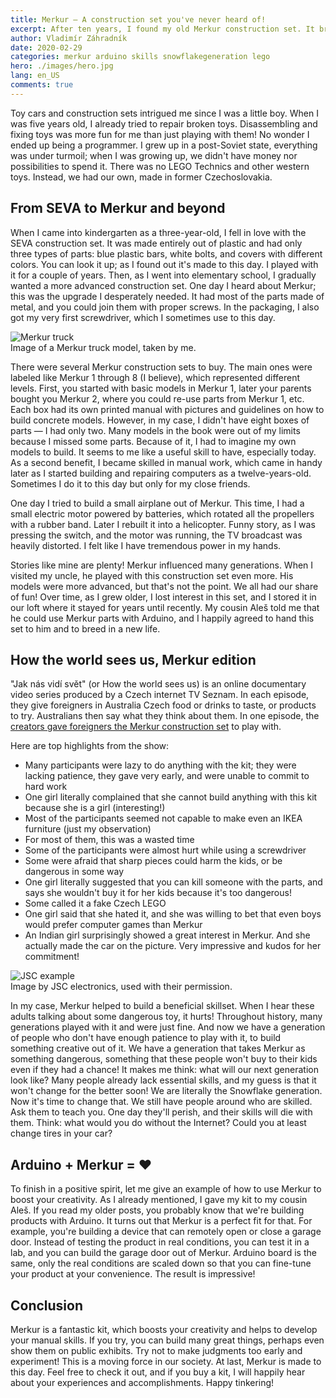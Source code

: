 ```yaml
---
title: Merkur — A construction set you've never heard of!
excerpt: After ten years, I found my old Merkur construction set. It brings memories and thoughts about how I can make it useful again.
author: Vladimír Záhradník
date: 2020-02-29
categories: merkur arduino skills snowflakegeneration lego
hero: ./images/hero.jpg
lang: en_US
comments: true
---
```

Toy cars and construction sets intrigued me since I was a little boy. When I was five years old, I already tried to repair broken toys. Disassembling and fixing toys was more fun for me than just playing with them! No wonder I ended up being a programmer. I grew up in a post-Soviet state, everything was under turmoil; when I was growing up, we didn't have money nor possibilities to spend it. There was no LEGO Technics and other western toys. Instead, we had our own, made in former Czechoslovakia.

## From SEVA to Merkur and beyond
When I came into kindergarten as a three-year-old, I fell in love with the SEVA construction set. It was made entirely out of plastic and had only three types of parts: blue plastic bars, white bolts, and covers with different colors. You can look it up; as I found out it's made to this day. I played with it for a couple of years. Then, as I went into elementary school, I gradually wanted a more advanced construction set. One day I heard about Merkur; this was the upgrade I desperately needed. It had most of the parts made of metal, and you could join them with proper screws. In the packaging, I also got my very first screwdriver, which I sometimes use to this day.

<div className="Image__Large">
  <img src="./images/merkur-truck.jpg" alt="Merkur truck" />
  <figcaption>Image of a Merkur truck model, taken by me.</figcaption>
</div>

There were several Merkur construction sets to buy. The main ones were labeled like Merkur 1 through 8 (I believe), which represented different levels. First, you started with basic models in Merkur 1, later your parents bought you Merkur 2, where you could re-use parts from Merkur 1, etc. Each box had its own printed manual with pictures and guidelines on how to build concrete models. However, in my case, I didn't have eight boxes of parts — I had only two. Many models in the book were out of my limits because I missed some parts. Because of it, I had to imagine my own models to build. It seems to me like a useful skill to have, especially today. As a second benefit, I became skilled in manual work, which came in handy later as I started building and repairing computers as a twelve-years-old. Sometimes I do it to this day but only for my close friends.

One day I tried to build a small airplane out of Merkur. This time, I had a small electric motor powered by batteries, which rotated all the propellers with a rubber band. Later I rebuilt it into a helicopter. Funny story, as I was pressing the switch, and the motor was running, the TV broadcast was heavily distorted. I felt like I have tremendous power in my hands.

Stories like mine are plenty! Merkur influenced many generations. When I visited my uncle, he played with this construction set even more. His models were more advanced, but that's not the point. We all had our share of fun! Over time, as I grew older, I lost interest in this set, and I stored it in our loft where it stayed for years until recently. My cousin Aleš told me that he could use Merkur parts with Arduino, and I happily agreed to hand this set to him and to breed in a new life.

## How the world sees us, Merkur edition
"Jak nás vidí svět" (or How the world sees us) is an online documentary video series produced by a Czech internet TV Seznam. In each episode, they give foreigners in Australia Czech food or drinks to taste, or products to try. Australians then say what they think about them. In one episode, the [creators gave foreigners the Merkur construction set][jak-nas-vidi-svet-merkur] to play with.

Here are top highlights from the show:
- Many participants were lazy to do anything with the kit; they were lacking patience, they gave very early, and were unable to commit to hard work
- One girl literally complained that she cannot build anything with this kit because she is a girl (interesting!)
- Most of the participants seemed not capable to make even an IKEA furniture (just my observation)
- For most of them, this was a wasted time
- Some of the participants were almost hurt while using a screwdriver
- Some were afraid that sharp pieces could harm the kids, or be dangerous in some way
- One girl literally suggested that you can kill someone with the parts, and says she wouldn't buy it for her kids because it's too dangerous!
- Some called it a fake Czech LEGO
- One girl said that she hated it, and she was willing to bet that even boys would prefer computer games than Merkur
- An Indian girl surprisingly showed a great interest in Merkur. And she actually made the car on the picture. Very impressive and kudos for her commitment!

<div className="Image__Large">
  <img src="./images/jsc-example.jpg" alt="JSC example" />
  <figcaption>Image by JSC electronics, used with their permission.</figcaption>
</div>

In my case, Merkur helped to build a beneficial skillset. When I hear these adults talking about some dangerous toy, it hurts! Throughout history, many generations played with it and were just fine. And now we have a generation of people who don't have enough patience to play with it, to build something creative out of it. We have a generation that takes Merkur as something dangerous, something that these people won't buy to their kids even if they had a chance! It makes me think: what will our next generation look like? Many people already lack essential skills, and my guess is that it won't change for the better soon! We are literally the Snowflake generation. Now it's time to change that. We still have people around who are skilled. Ask them to teach you. One day they'll perish, and their skills will die with them. Think: what would you do without the Internet? Could you at least change tires in your car?

## Arduino + Merkur = ♥
To finish in a positive spirit, let me give an example of how to use Merkur to boost your creativity. As I already mentioned, I gave my kit to my cousin Aleš. If you read my older posts, you probably know that we're building products with Arduino. It turns out that Merkur is a perfect fit for that. For example, you're building a device that can remotely open or close a garage door. Instead of testing the product in real conditions, you can test it in a lab, and you can build the garage door out of Merkur. Arduino board is the same, only the real conditions are scaled down so that you can fine-tune your product at your convenience. The result is impressive!

<div class="Image__Medium">
  <YouTube videoId="tdHDJvpXWak" />
</div>

## Conclusion
Merkur is a fantastic kit, which boosts your creativity and helps to develop your manual skills. If you try, you can build many great things, perhaps even show them on public exhibits. Try not to make judgments too early and experiment! This is a moving force in our society. At last, Merkur is made to this day. Feel free to check it out, and if you buy a kit, I will happily hear about your experiences and accomplishments. Happy tinkering!

[//]: # (Used references)
[jak-nas-vidi-svet-merkur]: https://www.televizeseznam.cz/video/jak-nas-vidi-svet/stavebnice-merkur-potrapila-cizince-kdo-neco-postavil-a-kdo-to-vzdal-48734789